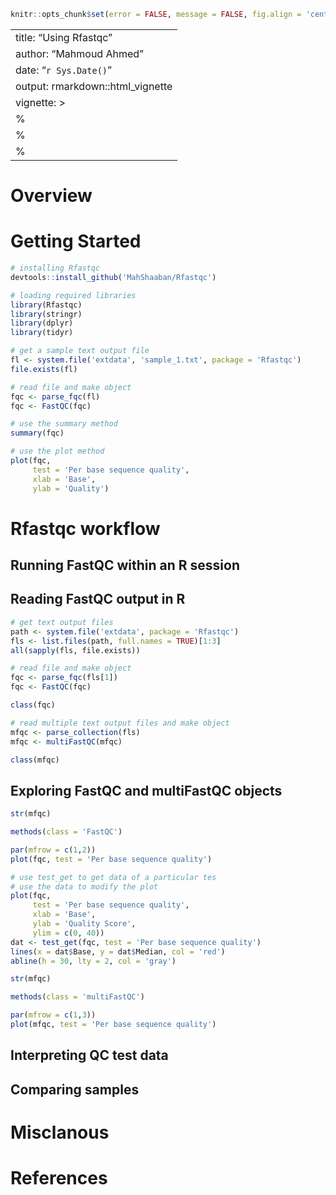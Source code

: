 ```r
knitr::opts_chunk$set(error = FALSE, message = FALSE, fig.align = 'center')
```

---
title: "Using Rfastqc"
author: "Mahmoud Ahmed"
date: "`r Sys.Date()`"
output: rmarkdown::html_vignette
vignette: >
  %\VignetteIndexEntry{Using Rfastqc}
  %\VignetteEngine{knitr::rmarkdown}
  %\VignetteEncoding{UTF-8}
---

# Overview
# Getting Started

```r
# installing Rfastqc
devtools::install_github('MahShaaban/Rfastqc')
```

```r
# loading required libraries
library(Rfastqc)
library(stringr)
library(dplyr)
library(tidyr)
```

```r
# get a sample text output file
fl <- system.file('extdata', 'sample_1.txt', package = 'Rfastqc')
file.exists(fl)
```

```r
# read file and make object
fqc <- parse_fqc(fl)
fqc <- FastQC(fqc)
```

```r
# use the summary method
summary(fqc)
```

```r
# use the plot method
plot(fqc,
     test = 'Per base sequence quality',
     xlab = 'Base',
     ylab = 'Quality')
```

# Rfastqc workflow  
## Running FastQC within an R session  

## Reading FastQC output in R    

```r
# get text output files
path <- system.file('extdata', package = 'Rfastqc')
fls <- list.files(path, full.names = TRUE)[1:3]
all(sapply(fls, file.exists))
```

```r
# read file and make object
fqc <- parse_fqc(fls[1])
fqc <- FastQC(fqc)
```

```r
class(fqc)
```

```r
# read multiple text output files and make object
mfqc <- parse_collection(fls)
mfqc <- multiFastQC(mfqc)
```

```r
class(mfqc)
```

## Exploring FastQC and multiFastQC objects

```r
str(mfqc)
```

```r
methods(class = 'FastQC')
```

```r
par(mfrow = c(1,2))
plot(fqc, test = 'Per base sequence quality')

```

```r
# use test_get to get data of a particular tes
# use the data to modify the plot
plot(fqc,
     test = 'Per base sequence quality',
     xlab = 'Base',
     ylab = 'Quality Score',
     ylim = c(0, 40))
dat <- test_get(fqc, test = 'Per base sequence quality')
lines(x = dat$Base, y = dat$Median, col = 'red')
abline(h = 30, lty = 2, col = 'gray')
```

```r
str(mfqc)
```

```r
methods(class = 'multiFastQC')
```

```r
par(mfrow = c(1,3))
plot(mfqc, test = 'Per base sequence quality')
```

## Interpreting QC test data
## Comparing samples
# Misclanous
# References
